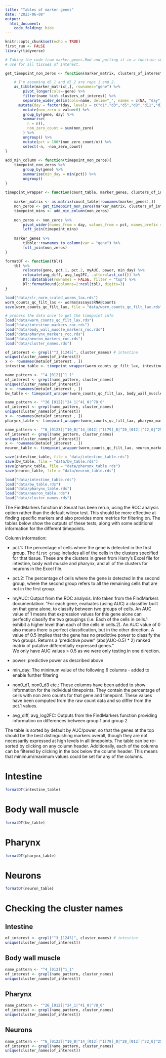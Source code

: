 ---
title: "Tables of marker genes"
date: "2023-06-08"
output:
  html_document:
    code_folding: hide
---

```{r setup, include=FALSE}
knitr::opts_chunk$set(echo = TRUE)
first_run <- FALSE
library(tidyverse)
```

```{r functions, eval=first_run}
# Taking the code from marker_genes.Rmd and putting it in a function so we can 
# use for all tissues of interest.

get_timepoint_non_zeros <- function(marker_matrix, clusters_of_interest){

	# I'm assuming d5_1 and d5_2 are reps 1 and 2.
	as_tibble(marker_matrix[,], rownames="gene") %>%
		pivot_longer(cols=-gene) %>%
		filter(name %in% clusters_of_interest) %>%
		separate_wider_delim(cols=name, delim="_", names = c(NA, "day", "rep")) %>%
	  mutate(day = factor(day, levels = c("d1","d3","d5","d8","d11","d15"))) %>%
		mutate(non_zero = value>0) %>%
		group_by(gene, day) %>%
		summarise(
		  n = n(),
		  non_zero_count = sum(non_zero)
		) %>%
		ungroup() %>%
		mutate(pct = 100*(non_zero_count/n)) %>%
		select(-n, -non_zero_count) 
}
	
add_min_column <- function(timepoint_non_zeros){
	timepoint_non_zeros %>%
		group_by(gene) %>%
		summarise(min_day = min(pct)) %>%
		ungroup()
}
	
timepoint_wrapper <- function(count_table, marker_genes, clusters_of_interest){
	
	marker_matrix <- as.matrix(count_table[rownames(marker_genes),])
	non_zeros <- get_timepoint_non_zeros(marker_matrix, clusters_of_interest)
	timepoint_mins <- add_min_column(non_zeros)
	
	non_zeros <- non_zeros %>%
		pivot_wider(names_from = day, values_from = pct, names_prefix = "non0_") %>%
		left_join(timepoint_mins)
	
	marker_genes %>%
		tibble::rownames_to_column(var = "gene") %>%
		full_join(non_zeros) 
}
```

```{r DT_format_function}
formatDT <- function(tbl){
	tbl %>%
		relocate(gene, pct.1, pct.2, myAUC, power, min_day) %>%
		relocate(avg_diff, avg_log2FC, .after=last_col()) %>%
		DT::datatable(rownames = FALSE, filter = "top") %>%
		DT::formatRound(columns=2:ncol(tbl), digits=3)
}
```

```{r, eval = FALSE}
load("data/clr_norm_scaled_worms_lax.rds")
worm_counts_qc_filt_lax <- worms@assays$RNA@counts
save(worm_counts_qc_filt_lax, file = "data/worm_counts_qc_filt_lax.rds")
```

```{r, eval=first_run}
# process the data once to get the timepoint info
load("data/worm_counts_qc_filt_lax.rds")
load("data/intestine_markers_roc.rds")
load("data/body_wall_muscle_markers_roc.rds")
load("data/pharynx_markers_roc.rds")
load("data/neuron_markers_roc.rds")
load("data/cluster_names.rds")

of_interest <- grepl("^3_[1245]", cluster_names) # intestine
unique(cluster_names[of_interest])
x <- rownames(meta[of_interest , ])
intestine_table <- timepoint_wrapper(worm_counts_qc_filt_lax, intestine_markers, x)

name_pattern <- "^4_[012]|^1_1"
of_interest <- grepl(name_pattern, cluster_names)
unique(cluster_names[of_interest])
x <- rownames(meta[of_interest , ])
bw_table <- timepoint_wrapper(worm_counts_qc_filt_lax, body_wall_muscle_markers, x)

name_pattern <- "^26_[012]|^24_1|^41_0|^78_0"
of_interest <- grepl(name_pattern, cluster_names)
unique(cluster_names[of_interest])
x <- rownames(meta[of_interest , ])
pharynx_table <- timepoint_wrapper(worm_counts_qc_filt_lax, pharynx_markers, x)

name_pattern <- "^6_[0123]|^10_0|^14_[012]|^1[79]_0|^20_[012]|^22_0|^25_[01]|^2[89]_0|^32_0|^35[01234]|^36_[023]|^39_[0123]|^44_[01]|^46_0|^47_[01]|^4[89]_0|^5[01245]_0|^51_1|^6[1235689]_0|^70_[01]|^7[1234567]_0|^8[0134567]_0|^9[01234789]_0|^10[01346789]_0|^11[1234578]_0|^12[0123789]_0|^13[012345678]_0|^14[0245]_0"
of_interest <- grepl(name_pattern, cluster_names)
unique(cluster_names[of_interest])
x <- rownames(meta[of_interest , ])
neuron_table <- timepoint_wrapper(worm_counts_qc_filt_lax, neuron_markers, x)

save(intestine_table, file = "data/intestine_table.rds")
save(bw_table, file = "data/bw_table.rds")
save(pharynx_table, file = "data/pharynx_table.rds")
save(neuron_table, file = "data/neuron_table.rds")
```

```{r}
load("data/intestine_table.rds")
load("data/bw_table.rds")
load("data/pharynx_table.rds")
load("data/neuron_table.rds")
load("data/cluster_names.rds")
```

The FindMarkers function in Seurat has been rerun, using the ROC analysis option rather than the default wilcox test. This should be more effective at finding specific markers and also provides more metrics for filtering on. The tables below show the outputs of these tests, along with some additional information for the different timepoints.

Column information:

-   pct.1: The percentage of cells where the gene is detected in the first group. The `first group` includes all of the cells in the clusters specified for that tissue. These are the clusters in green from Harry's Excel file for intestine, body wall muscle and pharynx, and all of the clusters for neurons in the Excel file.

-   pct.2: The percentage of cells where the gene is detected in the second group, where the second group refers to all the remaining cells that are not in the first group.

-   myAUC: Output from the ROC analysis. Info taken from the FindMarkers documentation: "For each gene, evaluates (using AUC) a classifier built on that gene alone, to classify between two groups of cells. An AUC value of 1 means that expression values for this gene alone can perfectly classify the two groupings (i.e. Each of the cells in cells.1 exhibit a higher level than each of the cells in cells.2). An AUC value of 0 also means there is perfect classification, but in the other direction. A value of 0.5 implies that the gene has no predictive power to classify the two groups. Returns a 'predictive power' (abs(AUC-0.5) * 2) ranked matrix of putative differentially expressed genes."  
	We only have AUC values \> 0.5 as we were only testing in one direction.

-   power: predictive power as described above

-   min_day: The minimum value of the following 6 columns - added to enable further filtering

-   non0_d1, non0_d3 etc.: These columns have been added to show information for the individual timepoints. They contain the percentage of cells with non zero counts for that gene and timepoint. These values have been computed from the raw count data and so differ from the pct.1 values.

-   avg_diff, avg_log2FC: Outputs from the FindMarkers function providing information on differences between group 1 and group 2.

The table is sorted by default by AUC/power, so that the genes at the top should be the best distinguishing markers overall, though they are not necessarily expressed at high levels in all timepoints. The table can be re-sorted by clicking on any column header. Additionally, each of the columns can be filtered by clicking in the box below the column header. This means that minimum/maximum values could be set for any of the columns.

# Intestine

```{r}
formatDT(intestine_table)
```
    
    
# Body wall muscle

```{r}
formatDT(bw_table)
```
   
   
# Pharynx

```{r}
formatDT(pharynx_table)
```
   
   
# Neurons

```{r}
formatDT(neuron_table)
```

# Checking the cluster names

## Intestine  

```{r}
of_interest <- grepl("^3_[1245]", cluster_names) # intestine
unique(cluster_names[of_interest])

```

## Body wall muscle   

```{r}
name_pattern <- "^4_[012]|^1_1"
of_interest <- grepl(name_pattern, cluster_names)
unique(cluster_names[of_interest])
```

## Pharynx  

```{r}
name_pattern <- "^26_[012]|^24_1|^41_0|^78_0"
of_interest <- grepl(name_pattern, cluster_names)
unique(cluster_names[of_interest])
```

## Neurons  

```{r}
name_pattern <- "^6_[0123]|^10_0|^14_[012]|^1[79]_0|^20_[012]|^22_0|^25_[01]|^2[89]_0|^32_0|^35[01234]|^36_[023]|^39_[0123]|^44_[01]|^46_0|^47_[01]|^4[89]_0|^5[01245]_0|^51_1|^6[1235689]_0|^70_[01]|^7[1234567]_0|^8[0134567]_0|^9[01234789]_0|^10[01346789]_0|^11[1234578]_0|^12[0123789]_0|^13[012345678]_0|^14[0245]_0"
of_interest <- grepl(name_pattern, cluster_names)
unique(cluster_names[of_interest])
```


